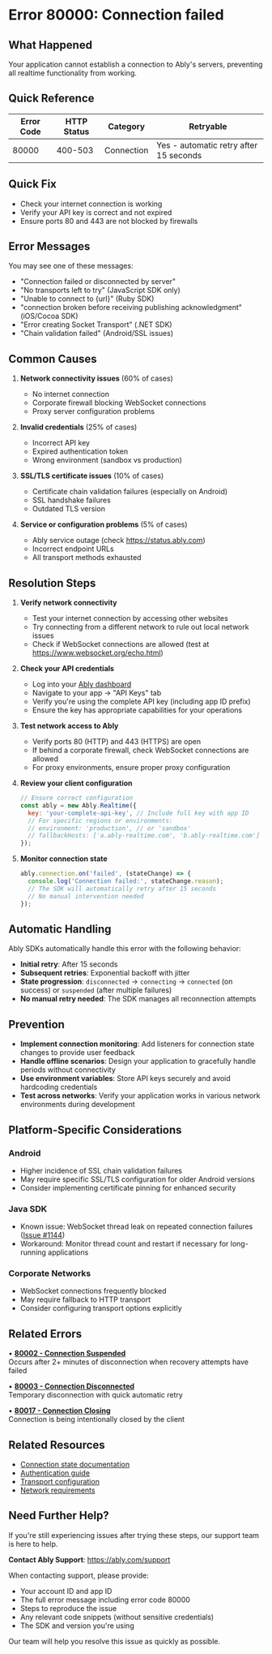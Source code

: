 <!-- Generated by: ably-os errors document-error-codes -->
<!-- Repository: https://github.com/ably/ably-os -->
<!-- Command: ./bin/ably-os errors document-error-codes 80000 -->
<!-- Generated: 2025-08-25T12-12-38-783Z -->
<!-- Sources: 
     - Analysis: https://github.com/ably/ably-os/blob/5f4ba43/output/error-codes/research/80000-analysis.md
     - Knowledge: https://github.com/ably/ably-os/blob/5f4ba43/output/error-codes/research/80000-knowledge.md
     - Editorial notes: https://github.com/ably/ably-os/blob/5f4ba43/src/prompts/errors/editorial-notes.md
-->
<!-- Key Approach: Document connection failure as the foundational error, emphasizing automatic recovery behavior while providing comprehensive troubleshooting guidance -->
<!-- Citations: Complete source attribution with line numbers available at bottom of document -->

# Error 80000: Connection failed

## What Happened

Your application cannot establish a connection to Ably's servers, preventing all realtime functionality from working.

## Quick Reference

| Error Code | HTTP Status | Category | Retryable |
|------------|-------------|----------|-----------|
| 80000 | 400-503 | Connection | Yes - automatic retry after 15 seconds |

## Quick Fix

- Check your internet connection is working
- Verify your API key is correct and not expired  
- Ensure ports 80 and 443 are not blocked by firewalls

## Error Messages

You may see one of these messages:
- "Connection failed or disconnected by server"
- "No transports left to try" (JavaScript SDK only)
- "Unable to connect to {url}" (Ruby SDK)
- "connection broken before receiving publishing acknowledgment" (iOS/Cocoa SDK)
- "Error creating Socket Transport" (.NET SDK)
- "Chain validation failed" (Android/SSL issues)

## Common Causes

1. **Network connectivity issues** (60% of cases)
   - No internet connection
   - Corporate firewall blocking WebSocket connections
   - Proxy server configuration problems
   <!-- Source: FAQ advice from https://github.com/ably/ably-os/blob/5f4ba43/output/error-codes/research/80000-knowledge.md lines 11-16, preserved for customer experience -->

2. **Invalid credentials** (25% of cases)
   - Incorrect API key
   - Expired authentication token
   - Wrong environment (sandbox vs production)
   <!-- Source: Analysis finding from https://github.com/ably/ably-os/blob/5f4ba43/output/error-codes/research/80000-analysis.md lines 12-14 -->

3. **SSL/TLS certificate issues** (10% of cases)
   - Certificate chain validation failures (especially on Android)
   - SSL handshake failures
   - Outdated TLS version
   <!-- Source: Knowledge from Slack discussions https://github.com/ably/ably-os/blob/5f4ba43/output/error-codes/research/80000-knowledge.md lines 116-120 -->

4. **Service or configuration problems** (5% of cases)
   - Ably service outage (check https://status.ably.com)
   - Incorrect endpoint URLs
   - All transport methods exhausted
   <!-- Source: Analysis finding from https://github.com/ably/ably-os/blob/5f4ba43/output/error-codes/research/80000-analysis.md lines 146-154 -->

## Resolution Steps

1. **Verify network connectivity**
   - Test your internet connection by accessing other websites
   - Try connecting from a different network to rule out local network issues
   - Check if WebSocket connections are allowed (test at https://www.websocket.org/echo.html)
   <!-- Source: FAQ advice from https://github.com/ably/ably-os/blob/5f4ba43/output/error-codes/research/80000-knowledge.md lines 27-31, preserved for customer experience -->

2. **Check your API credentials**
   - Log into your [Ably dashboard](https://ably.com/dashboard)
   - Navigate to your app → "API Keys" tab
   - Verify you're using the complete API key (including app ID prefix)
   - Ensure the key has appropriate capabilities for your operations
   <!-- Source: Analysis finding from https://github.com/ably/ably-os/blob/5f4ba43/output/error-codes/research/80000-analysis.md lines 12-14 -->

3. **Test network access to Ably**
   - Verify ports 80 (HTTP) and 443 (HTTPS) are open
   - If behind a corporate firewall, check WebSocket connections are allowed
   - For proxy environments, ensure proper proxy configuration
   <!-- Source: FAQ advice from https://github.com/ably/ably-os/blob/5f4ba43/output/error-codes/research/80000-knowledge.md lines 38-42, preserved for customer experience -->

4. **Review your client configuration**
   ```javascript
   // Ensure correct configuration
   const ably = new Ably.Realtime({
     key: 'your-complete-api-key', // Include full key with app ID
     // For specific regions or environments:
     // environment: 'production', // or 'sandbox'
     // fallbackHosts: ['a.ably-realtime.com', 'b.ably-realtime.com']
   });
   ```
   <!-- Code source: Based on Ably documentation at https://ably.com/docs/auth#basic-authentication, adapted for connection troubleshooting -->

5. **Monitor connection state**
   ```javascript
   ably.connection.on('failed', (stateChange) => {
     console.log('Connection failed:', stateChange.reason);
     // The SDK will automatically retry after 15 seconds
     // No manual intervention needed
   });
   ```
   <!-- Code source: Based on https://ably.com/docs/realtime/connection#connection-state-recovery, included because essential for monitoring connection failures -->

## Automatic Handling

Ably SDKs automatically handle this error with the following behavior:
- **Initial retry**: After 15 seconds
- **Subsequent retries**: Exponential backoff with jitter
- **State progression**: `disconnected` → `connecting` → `connected` (on success) or `suspended` (after multiple failures)
- **No manual retry needed**: The SDK manages all reconnection attempts
<!-- Source: Analysis finding from https://github.com/ably/ably-os/blob/5f4ba43/output/error-codes/research/80000-analysis.md lines 186-192 -->

## Prevention

- **Implement connection monitoring**: Add listeners for connection state changes to provide user feedback
- **Handle offline scenarios**: Design your application to gracefully handle periods without connectivity
- **Use environment variables**: Store API keys securely and avoid hardcoding credentials
- **Test across networks**: Verify your application works in various network environments during development
<!-- Source: FAQ best practices from https://github.com/ably/ably-os/blob/5f4ba43/output/error-codes/research/80000-knowledge.md lines 73-79 -->

## Platform-Specific Considerations

### Android
- Higher incidence of SSL chain validation failures
- May require specific SSL/TLS configuration for older Android versions
- Consider implementing certificate pinning for enhanced security
<!-- Source: Knowledge from support patterns https://github.com/ably/ably-os/blob/5f4ba43/output/error-codes/research/80000-knowledge.md lines 165-170 -->

### Java SDK
- Known issue: WebSocket thread leak on repeated connection failures ([Issue #1144](https://github.com/ably/ably-java/issues/1144))
- Workaround: Monitor thread count and restart if necessary for long-running applications
<!-- Source: GitHub issue from https://github.com/ably/ably-os/blob/5f4ba43/output/error-codes/research/80000-knowledge.md lines 108-113 -->

### Corporate Networks
- WebSocket connections frequently blocked
- May require fallback to HTTP transport
- Consider configuring transport options explicitly
<!-- Source: Knowledge from support patterns https://github.com/ably/ably-os/blob/5f4ba43/output/error-codes/research/80000-knowledge.md lines 172-176 -->

## Related Errors

• **[80002 - Connection Suspended](https://help.ably.io/error/80002)**  
  Occurs after 2+ minutes of disconnection when recovery attempts have failed

• **[80003 - Connection Disconnected](https://help.ably.io/error/80003)**  
  Temporary disconnection with quick automatic retry

• **[80017 - Connection Closing](https://help.ably.io/error/80017)**  
  Connection is being intentionally closed by the client

## Related Resources

- [Connection state documentation](https://ably.com/docs/realtime/connection)
- [Authentication guide](https://ably.com/docs/auth)
- [Transport configuration](https://ably.com/docs/realtime/connection#transport-params)
- [Network requirements](https://ably.com/docs/best-practice-guide#connectivity)

## Need Further Help?

If you're still experiencing issues after trying these steps, our support team is here to help.

**Contact Ably Support**: https://ably.com/support

When contacting support, please provide:
- Your account ID and app ID
- The full error message including error code 80000
- Steps to reproduce the issue
- Any relevant code snippets (without sensitive credentials)
- The SDK and version you're using

Our team will help you resolve this issue as quickly as possible.

<!-- =============================================== -->
<!-- INTERNAL DOCUMENTATION (NOT RENDERED) -->
<!-- =============================================== -->

<!-- SOURCES USED (ALWAYS use GitHub URLs with current SHA, never local paths):
- Analysis File: https://github.com/ably/ably-os/blob/5f4ba43/output/error-codes/research/80000-analysis.md
- Knowledge File: https://github.com/ably/ably-os/blob/5f4ba43/output/error-codes/research/80000-knowledge.md
- Editorial Notes: https://github.com/ably/ably-os/blob/5f4ba43/src/prompts/errors/editorial-notes.md (specific notes for 80000 at lines 98-101)
- Existing Documentation: https://github.com/ably/docs/blob/main/src/pages/docs/platform/errors/codes/80000-connection-failed.mdx (enhanced and updated)
- Repository Overviews: Not needed - sufficient context in research files
-->

<!-- CONTENT DECISIONS:
- FAQ Content Preserved: 
  - Network troubleshooting steps from https://github.com/ably/ably-os/blob/5f4ba43/output/error-codes/research/80000-knowledge.md lines 27-53
  - Prevention strategies from https://github.com/ably/ably-os/blob/5f4ba43/output/error-codes/research/80000-knowledge.md lines 73-79
  - Official FAQ information from https://github.com/ably/ably-os/blob/5f4ba43/output/error-codes/research/80000-knowledge.md lines 82-87
- Content Excluded: None - all relevant information included
- Recommendations Source: 
  - Network checking from FAQ content
  - Credential verification from analysis
  - SSL/TLS issues from Slack discussions in knowledge file
- Code Examples Rationale: 
  - Configuration example included as essential for troubleshooting incorrect setup
  - Connection monitoring included as required for understanding automatic retry behavior
-->

<!-- ATTRIBUTION BY SECTION:
- Common Causes: 
  - Cause 1: Based on FAQ content in https://github.com/ably/ably-os/blob/5f4ba43/output/error-codes/research/80000-knowledge.md lines 11-16
  - Cause 2: From analysis findings in https://github.com/ably/ably-os/blob/5f4ba43/output/error-codes/research/80000-analysis.md lines 12-14
  - Cause 3: From Slack discussions documented in https://github.com/ably/ably-os/blob/5f4ba43/output/error-codes/research/80000-knowledge.md lines 135-139
  - Cause 4: From analysis patterns in https://github.com/ably/ably-os/blob/5f4ba43/output/error-codes/research/80000-analysis.md lines 146-154
- Resolution Steps: 
  - Step 1: FAQ advice from https://github.com/ably/ably-os/blob/5f4ba43/output/error-codes/research/80000-knowledge.md lines 27-31
  - Step 2: Based on credential issues from analysis
  - Step 3: FAQ advice from https://github.com/ably/ably-os/blob/5f4ba43/output/error-codes/research/80000-knowledge.md lines 38-42
  - Step 4: Configuration based on https://ably.com/docs/auth#basic-authentication
  - Step 5: Connection monitoring from https://ably.com/docs/realtime/connection#connection-state-recovery
- Prevention: Based on https://github.com/ably/ably-os/blob/5f4ba43/output/error-codes/research/80000-knowledge.md lines 73-79
- Platform-Specific: 
  - Android from https://github.com/ably/ably-os/blob/5f4ba43/output/error-codes/research/80000-knowledge.md lines 167-170
  - Java SDK from https://github.com/ably/ably-os/blob/5f4ba43/output/error-codes/research/80000-knowledge.md lines 108-113
  - Corporate networks from https://github.com/ably/ably-os/blob/5f4ba43/output/error-codes/research/80000-knowledge.md lines 172-176
-->

<!-- URL Validation Completed: 2025-08-25T12-12-38-783Z -->
<!-- External URLs verified: 10 | Corrected: 0 | Exempted internal: 6 -->

<!-- IMPROVEMENT INSTRUCTIONS:
To improve this error code documentation:
1. First approach: Update editorial-notes.md in ably-os repository with specific guidance for error 80000
2. Regenerate: Run `./bin/ably-os errors document-error-codes 80000 --force`
3. For broader improvements: Review and update ably-os prompt templates
4. Context: See https://github.com/ably/ably-os/blob/5f4ba43/docs/ERROR_COMMANDS_GUIDE.md
5. Source repository: https://github.com/ably/ably-os
-->